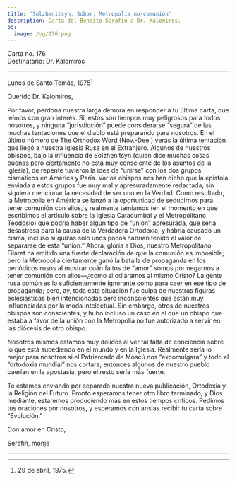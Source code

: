 ```yaml
---
title: 'Solzhenitsyn, Sobor, Metropolia no-comunión'
description: Carta del Bendito Serafín a Dr. Kalomiros.
og:
  image: /og/176.png
---
```


<div style={{textAlign:'right', fontFamily:'monospace'}}>Carta no. 176</div>
<div style={{textAlign:'left', fontFamily:'monospace'}}>Destinatario: Dr. Kalomiros</div>

---

Lunes de Santo Tomás, 1975[^1]

Querido Dr. Kalomiros,

Por favor, perdona nuestra larga demora en responder a tu última carta, que leímos con gran interés. Sí, estos son tiempos muy peligrosos para todos nosotros, y ninguna “jurisdicción” puede considerarse “segura” de las muchas tentaciones que el diablo está preparando para nosotros. En el último número de The Orthodox Word (Nov.-Dee.) verás la última tentación que llegó a nuestra Iglesia Rusa en el Extranjero. Algunos de nuestros obispos, bajo la influencia de Solzhenitsyn (quien dice muchas cosas buenas pero ciertamente no está muy consciente de los asuntos de la iglesia), de repente tuvieron la idea de “unirse” con los dos grupos cismáticos en América y París. Varios obispos nos han dicho que la epístola enviada a estos grupos fue muy mal y apresuradamente redactada, sin siquiera mencionar la necesidad de ser uno en la Verdad. Como resultado, la Metropolia en América se lanzó a la oportunidad de seducirnos para tener comunión con ellos, y realmente temíamos (en el momento en que escribimos el artículo sobre la Iglesia Catacumbal y el Metropolitano Teodosio) que podría haber algún tipo de “unión” apresurada, que sería desastrosa para la causa de la Verdadera Ortodoxia, y habría causado un cisma, incluso si quizás solo unos pocos habrían tenido el valor de separarse de esta “unión.” Ahora, gloria a Dios, nuestro Metropolitano Filaret ha emitido una fuerte declaración de que la comunión es imposible; pero la Metropolia ciertamente ganó la batalla de propaganda en los periódicos rusos al mostrar cuán faltos de “amor” somos por negarnos a tener comunión con ellos—¿como si odiáramos al mismo Cristo? La gente rusa común es lo suficientemente ignorante como para caer en ese tipo de propaganda; pero, ay, toda esta situación fue culpa de nuestras figuras eclesiásticas bien intencionadas pero inconscientes que están muy influenciadas por la moda intelectual. Sin embargo, otros de nuestros obispos son conscientes, y hubo incluso un caso en el que un obispo que estaba a favor de la unión con la Metropolia no fue autorizado a servir en las diócesis de otro obispo.

Nosotros mismos estamos muy dolidos al ver tal falta de conciencia sobre lo que está sucediendo en el mundo y en la Iglesia. Realmente sería lo mejor para nosotros si el Patriarcado de Moscú nos “excomulgara” y todo el “ortodoxia mundial” nos cortara; entonces algunos de nuestro pueblo caerían en la apostasía, pero el resto sería más fuerte.

Te estamos enviando por separado nuestra nueva publicación, Ortodoxia y la Religión del Futuro. Pronto esperamos tener otro libro terminado, y Dios mediante, estaremos produciendo más en estos tiempos críticos. Pedimos tus oraciones por nosotros, y esperamos con ansias recibir tu carta sobre “Evolución.”

Con amor en Cristo,

Serafín, monje

---

[^1]: 29 de abril, 1975.